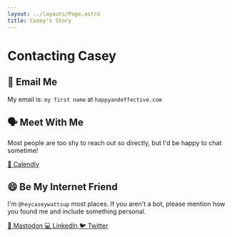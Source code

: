 ```yaml
---
layout: ../layouts/Page.astro
title: Casey's Story
---
```


# Contacting Casey

## 📧 Email Me

My email is: `my first name` at `happyandeffective.com`

## 🗣️ Meet With Me

Most people are too shy to reach out so directly, but I'd be happy to chat sometime!

<a class="link text-center" href="https://calendly.com/happyandeffective">
  📆 Calendly
</a>

## 😄 Be My Internet Friend

I'm `@heycaseywattsup` most places. If you aren't a bot, please mention how you found me and include something personal.

<a class="link text-center" href="https://social.coop/@heycaseywattsup">
  🐘 Mastodon
</a>

<a class="link text-center" href="https://www.twitter.com/heycaseywattsup">
  💻 LinkedIn
</a>

<a class="link text-center" href="https://www.twitter.com/heycaseywattsup">
  🐦 Twitter
</a>
